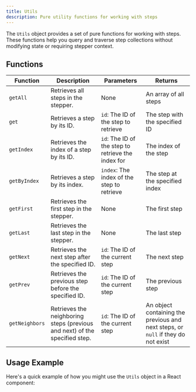 ```yaml
---
title: Utils
description: Pure utility functions for working with steps
---
```


The `Utils` object provides a set of pure functions for working with steps. These functions help you query and traverse step collections without modifying state or requiring stepper context.

## Functions

| Function       | Description                                                                | Parameters                                         | Returns                                                                          |
| -------------- | -------------------------------------------------------------------------- | -------------------------------------------------- | -------------------------------------------------------------------------------- |
| `getAll`       | Retrieves all steps in the stepper.                                        | None                                               | An array of all steps                                                            |
| `get`          | Retrieves a step by its ID.                                                | `id`: The ID of the step to retrieve               | The step with the specified ID                                                   |
| `getIndex`     | Retrieves the index of a step by its ID.                                   | `id`: The ID of the step to retrieve the index for | The index of the step                                                            |
| `getByIndex`   | Retrieves a step by its index.                                             | `index`: The index of the step to retrieve         | The step at the specified index                                                  |
| `getFirst`     | Retrieves the first step in the stepper.                                   | None                                               | The first step                                                                   |
| `getLast`      | Retrieves the last step in the stepper.                                    | None                                               | The last step                                                                    |
| `getNext`      | Retrieves the next step after the specified ID.                            | `id`: The ID of the current step                   | The next step                                                                    |
| `getPrev`      | Retrieves the previous step before the specified ID.                       | `id`: The ID of the current step                   | The previous step                                                                |
| `getNeighbors` | Retrieves the neighboring steps (previous and next) of the specified step. | `id`: The ID of the current step                   | An object containing the previous and next steps, or `null` if they do not exist |

## Usage Example

Here's a quick example of how you might use the `Utils` object in a React component:

```tsx twoslash
```
